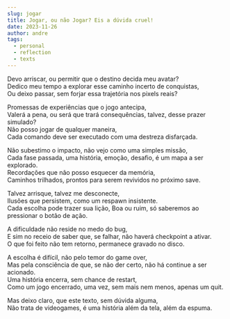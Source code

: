 ```yaml
---
slug: jogar
title: Jogar, ou não Jogar? Eis a dúvida cruel!
date: 2023-11-26
author: andre
tags:
  - personal
  - reflection
  - texts
---
```


Devo arriscar, ou permitir que o destino decida meu avatar?  
Dedico meu tempo a explorar esse caminho incerto de conquistas,  
Ou deixo passar, sem forjar essa trajetória nos pixels reais?  

Promessas de experiências que o jogo antecipa,  
Valerá a pena, ou será que trará consequências, talvez, desse prazer simulado?  
Não posso jogar de qualquer maneira,  
Cada comando deve ser executado com uma destreza disfarçada.  

Não subestimo o impacto, não vejo como uma simples missão,  
Cada fase passada, uma história, emoção, desafio, é um mapa a ser explorado.  
Recordações que não posso esquecer da memória,  
Caminhos trilhados, prontos para serem revividos no próximo save.  

Talvez arrisque, talvez me desconecte,  
Ilusões que persistem, como um respawn insistente.  
Cada escolha pode trazer sua lição,
Boa ou ruim, só saberemos ao pressionar o botão de ação.  

A dificuldade não reside no medo do bug,  
E sim no receio de saber que, se falhar, não haverá checkpoint a ativar.  
O que foi feito não tem retorno, permanece gravado no disco.  

A escolha é difícil, não pelo temor do game over,  
Mas pela consciência de que, se não der certo, não há continue a ser acionado.  
Uma história encerra, sem chance de restart,  
Como um jogo encerrado, uma vez, sem mais nem menos, apenas um quit.  

Mas deixo claro, que este texto, sem dúvida alguma,  
Não trata de videogames, é uma história além da tela, além da espuma.  

